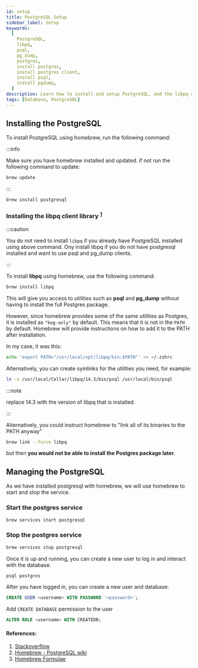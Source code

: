 ```yaml
---
id: setup
title: PostgreSQL Setup
sidebar_label: Setup
keywords:
  [
    PostgreSQL,
    libpq,
    psql,
    pg_dump,
    postgres,
    install postgres,
    install postgres client,
    install psql,
    install pgdump,
  ]
description: Learn how to install and setup PostgreSQL, and the libpq client library seperately for PostgreSQL, giving you access to utilities such as psql and pg_dump.
tags: [Database, PostgreSQL]
---
```


## Installing the PostgreSQL

To install PostgreSQL using homebrew, run the following command:

:::info

Make sure you have homebrew installed and updated. if not run the following command to update:

```bash
brew update
```

:::

```bash
brew install postgresql
```

### Installing the libpq client library <sup>[1](#references)</sup>

:::caution

You do not need to install `libpq` if you already have PostgreSQL installed using above command. Ony install libpq if you do not have postgresql installed and want to use psql and pg_dump clients.

:::

To install **libpq** using homebrew, use the following command:

```bash
brew install libpq
```

This will give you access to utilities such as **psql** and **pg_dump** without having to install the full Postgres package.

However, since homebrew provides some of the same utilities as Postgres, it is installed as `"keg-only"` by default. This means that it is not in the `PATH` by default. Homebrew will provide instructions on how to add it to the PATH after installation.

In my case, it was this:

```bash
echo 'export PATH="/usr/local/opt/libpq/bin:$PATH"' >> ~/.zshrc
```

Alternatively, you can create symlinks for the utilities you need, for example:

```bash
ln -s /usr/local/Cellar/libpq/14.3/bin/psql /usr/local/bin/psql
```

:::note

replace 14.3 with the version of libpq that is installed.

:::

Alternatively, you could instruct homebrew to "link all of its binaries to the PATH anyway"

```bash
brew link --force libpq
```

but then **you would not be able to install the Postgres package later**.

## Managing the PostgreSQL

As we have installed postgresql with homebrew, we will use homebrew to start and stop the service.

### Start the postgres service

```bash
brew services start postgresql
```

### Stop the postgres service

```bash
brew services stop postgresql
```

Once it is up and running, you can create a new user to log in and interact with the database.

```bash
psql postgres
```

After you have logged in, you can create a new user and database:

```sql
CREATE USER <username> WITH PASSWORD '<password>';
```

Add `CREATE DATABASE` permission to the user

```sql
ALTER ROLE <username> WITH CREATEDB;
```

#### References:

1. [Stackoverflow](https://stackoverflow.com/questions/44654216/correct-way-to-install-psql-without-full-postgres-on-macos)
2. [Homebrew - PostgreSQL wiki](https://wiki.postgresql.org/wiki/Homebrew)
3. [ Homebrew Formulae](https://formulae.brew.sh/formula/postgresql)
